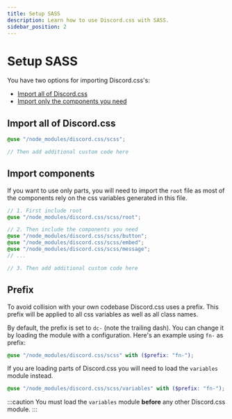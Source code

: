 ```yaml
---
title: Setup SASS
description: Learn how to use Discord.css with SASS.
sidebar_position: 2
---
```



# Setup SASS

You have two options for importing Discord.css's:

- [Import all of Discord.css](#import-all-of-discord.css)
- [Import only the components you need](#import-components)


## Import all of Discord.css

```scss
@use "/node_modules/discord.css/scss";

// Then add additional custom code here
```


## Import components

If you want to use only parts, you will need to import the `root` file as most of the components rely on the css
variables generated in this file.

```scss
// 1. First include root
@use "/node_modules/discord.css/scss/root";

// 2. Then include the components you need
@use "/node_modules/discord.css/scss/button";
@use "/node_modules/discord.css/scss/embed";
@use "/node_modules/discord.css/scss/message";
// ...

// 3. Then add additional custom code here
```


## Prefix

To avoid collision with your own codebase Discord.css uses a prefix. This prefix will be applied to all css variables as
well as all class names.

By default, the prefix is set to `dc-` (note the trailing dash). You can change it by loading the module with a
configuration. Here's an example using `fn-` as prefix:
```scss
@use "/node_modules/discord.css/scss" with ($prefix: "fn-");
```

If you are loading parts of Discord.css you will need to load the `variables` module instead.
```scss
@use "/node_modules/discord.css/scss/variables" with ($prefix: "fn-");
```

:::caution
You must load the `variables` module **before** any other Discord.css module.
:::
